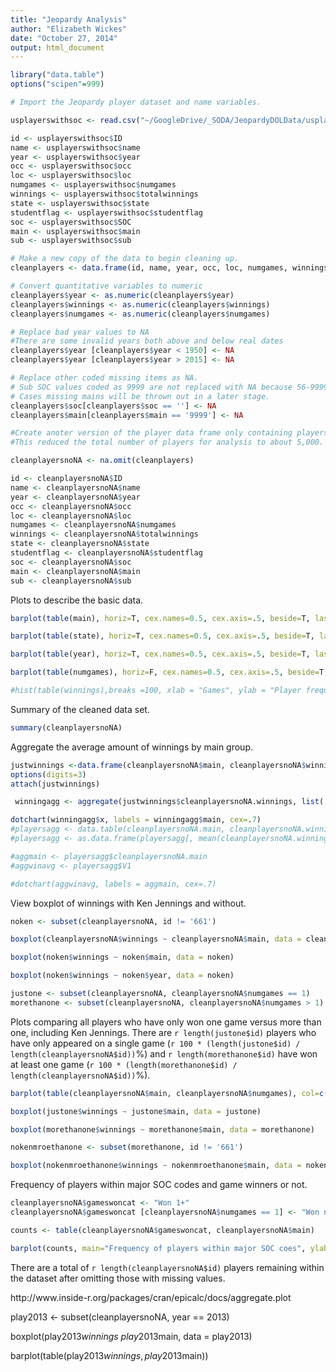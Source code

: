 ```yaml
---
title: "Jeopardy Analysis"
author: "Elizabeth Wickes"
date: "October 27, 2014"
output: html_document
---
```


```r
library("data.table")
options("scipen"=999)
```


```r

# Import the Jeopardy player dataset and name variables.

usplayerswithsoc <- read.csv("~/GoogleDrive/_SODA/JeopardyDOLData/usplayerswithsocNODUPE.csv")

id <- usplayerswithsoc$ID
name <- usplayerswithsoc$name
year <- usplayerswithsoc$year
occ <- usplayerswithsoc$occ
loc <- usplayerswithsoc$loc
numgames <- usplayerswithsoc$numgames
winnings <- usplayerswithsoc$totalwinnings
state <- usplayerswithsoc$state
studentflag <- usplayerswithsoc$studentflag
soc <- usplayerswithsoc$SOC
main <- usplayerswithsoc$main
sub <- usplayerswithsoc$sub
```



```r

# Make a new copy of the data to begin cleaning up.
cleanplayers <- data.frame(id, name, year, occ, loc, numgames, winnings, state, soc, main, sub)

```



```r

# Convert quantitative variables to numeric
cleanplayers$year <- as.numeric(cleanplayers$year)
cleanplayers$winnings <- as.numeric(cleanplayers$winnings)
cleanplayers$numgames <- as.numeric(cleanplayers$numgames)

```



```r

# Replace bad year values to NA
#There are some invalid years both above and below real dates
cleanplayers$year [cleanplayers$year < 1950] <- NA
cleanplayers$year [cleanplayers$year > 2015] <- NA

```



```r

# Replace other coded missing items as NA.
# Sub SOC values coded as 9999 are not replaced with NA because 56-9999 would be valid.
# Cases missing mains will be thrown out in a later stage.
cleanplayers$soc[cleanplayers$soc == ''] <- NA
cleanplayers$main[cleanplayers$main == '9999'] <- NA
```



```r
#Create anoter version of the player data frame only containing players without NA values, and reassign variables.
#This reduced the total number of players for analysis to about 5,000.

cleanplayersnoNA <- na.omit(cleanplayers)

id <- cleanplayersnoNA$ID
name <- cleanplayersnoNA$name
year <- cleanplayersnoNA$year
occ <- cleanplayersnoNA$occ
loc <- cleanplayersnoNA$loc
numgames <- cleanplayersnoNA$numgames
winnings <- cleanplayersnoNA$totalwinnings
state <- cleanplayersnoNA$state
studentflag <- cleanplayersnoNA$studentflag
soc <- cleanplayersnoNA$soc
main <- cleanplayersnoNA$main
sub <- cleanplayersnoNA$sub
```

Plots to describe the basic data.

```r
barplot(table(main), horiz=T, cex.names=0.5, cex.axis=.5, beside=T, las=1, main="Frequencies of players in major SOC codes", xlab = "Frequency", ylab = "Major code")

barplot(table(state), horiz=T, cex.names=0.5, cex.axis=.5, beside=T, las=1, main="Frequencies of players and reported home state", xlab = "Frequency")

barplot(table(year), horiz=T, cex.names=0.5, cex.axis=.5, beside=T, las=1, main="Number of games represented within each year", xlab = "Games", ylab = "Year")

barplot(table(numgames), horiz=F, cex.names=0.5, cex.axis=.5, beside=T, las=1, main="Number of games won per player", xlab = "Games", ylab = "Player frequency")

#hist(table(winnings),breaks =100, xlab = "Games", ylab = "Player frequency")
```

Summary of the cleaned data set.

```r
summary(cleanplayersnoNA)
```

Aggregate the average amount of winnings by main group.

```r

justwinnings <-data.frame(cleanplayersnoNA$main, cleanplayersnoNA$winnings)
options(digits=3)
attach(justwinnings)

```

```r
 winningagg <- aggregate(justwinnings$cleanplayersnoNA.winnings, list( main = justwinnings$cleanplayersnoNA.main), mean)

dotchart(winningagg$x, labels = winningagg$main, cex=.7)
#playersagg <- data.table(cleanplayersnoNA.main, cleanplayersnoNA.winnings)
#playersagg <- as.data.frame(playersagg[, mean(cleanplayersnoNA.winnings, na.rm = TRUE),by = cleanplayersnoNA.main])

#aggmain <- playersagg$cleanplayersnoNA.main
#aggwinavg <- playersagg$V1

#dotchart(aggwinavg, labels = aggmain, cex=.7)
```


View boxplot of winnings with Ken Jennings and without.

```r

noken <- subset(cleanplayersnoNA, id != '661')

boxplot(cleanplayersnoNA$winnings ~ cleanplayersnoNA$main, data = cleanplayersnoNA)

boxplot(noken$winnings ~ noken$main, data = noken)

boxplot(noken$winnings ~ noken$year, data = noken)

```

  

```r

justone <- subset(cleanplayersnoNA, cleanplayersnoNA$numgames == 1)
morethanone <- subset(cleanplayersnoNA, cleanplayersnoNA$numgames > 1)
```
Plots comparing all players who have only won one game versus more than one, including Ken Jennings.  There are `r length(justone$id)` players who have only appeared on a single game (`r 100 * (length(justone$id) / length(cleanplayersnoNA$id))`%) and `r length(morethanone$id)` have won at least one game (`r 100 * (length(morethanone$id) / length(cleanplayersnoNA$id))`%).

```r

barplot(table(cleanplayersnoNA$main, cleanplayersnoNA$numgames), col=c("darkblue","red"), horiz=F, cex.names=0.5, cex.axis=.5, beside=T, las=1, main="Number of games won per player", xlab = "Games", ylab = "Player frequency")

boxplot(justone$winnings ~ justone$main, data = justone)

boxplot(morethanone$winnings ~ morethanone$main, data = morethanone)

nokenmroethanone <- subset(morethanone, id != '661')

boxplot(nokenmroethanone$winnings ~ nokenmroethanone$main, data = nokenmroethanone, format)

```

Frequency of players within major SOC codes and game winners or not.

```r

cleanplayersnoNA$gameswoncat <- "Won 1+"
cleanplayersnoNA$gameswoncat [cleanplayersnoNA$numgames == 1] <- "Won none"

counts <- table(cleanplayersnoNA$gameswoncat, cleanplayersnoNA$main)

barplot(counts, main="Frequency of players within major SOC coes", ylab="Frequency", xlab="Major code", col=c("cadetblue4","antiquewhite"),legend = rownames(counts))


```

There are a total of `r length(cleanplayersnoNA$id)` players remaining within the dataset after omitting those with missing values.  

http://www.inside-r.org/packages/cran/epicalc/docs/aggregate.plot

play2013 <- subset(cleanplayersnoNA, year == 2013)

boxplot(play2013$winnings ~ play2013$main, data = play2013)

barplot(table(play2013$winnings, play2013$main))

